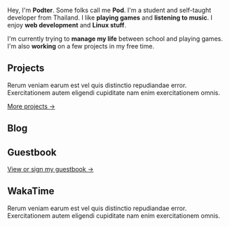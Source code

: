 
Hey, I'm **Podter**. Some folks call me **Pod**. I'm a student and self-taught
developer from Thailand. I like **playing games** and **listening to music**. I enjoy
**web development** and **Linux stuff**.

I'm currently trying to **manage my life** between school and playing games.
I'm also **working** on a few projects in my free time.

## Projects

Rerum veniam earum est vel quis distinctio repudiandae error.
Exercitationem autem eligendi cupiditate nam enim exercitationem omnis.

[More projects →](/projects)

## Blog

<Posts />

## Guestbook

[View or sign my guestbook →](/guestbook)

## WakaTime

Rerum veniam earum est vel quis distinctio repudiandae error. Exercitationem autem eligendi cupiditate nam enim exercitationem omnis.
